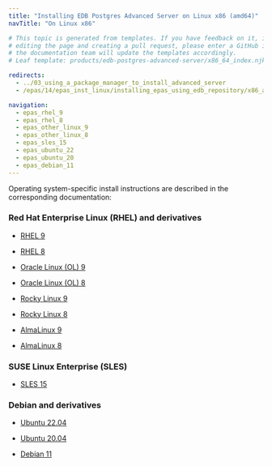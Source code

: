 ```yaml
---
title: "Installing EDB Postgres Advanced Server on Linux x86 (amd64)"
navTitle: "On Linux x86"

# This topic is generated from templates. If you have feedback on it, instead of
# editing the page and creating a pull request, please enter a GitHub issue and
# the documentation team will update the templates accordingly.
# Leaf template: products/edb-postgres-advanced-server/x86_64_index.njk

redirects:
  - ../03_using_a_package_manager_to_install_advanced_server
  - /epas/14/epas_inst_linux/installing_epas_using_edb_repository/x86_amd64/

navigation:
  - epas_rhel_9
  - epas_rhel_8
  - epas_other_linux_9
  - epas_other_linux_8
  - epas_sles_15
  - epas_ubuntu_22
  - epas_ubuntu_20
  - epas_debian_11
---
```


Operating system-specific install instructions are described in the corresponding documentation:

### Red Hat Enterprise Linux (RHEL) and derivatives

- [RHEL 9](epas_rhel_9)

- [RHEL 8](epas_rhel_8)

- [Oracle Linux (OL) 9](epas_rhel_9)

- [Oracle Linux (OL) 8](epas_rhel_8)

- [Rocky Linux 9](epas_other_linux_9)

- [Rocky Linux 8](epas_other_linux_8)

- [AlmaLinux 9](epas_other_linux_9)

- [AlmaLinux 8](epas_other_linux_8)

### SUSE Linux Enterprise (SLES)

- [SLES 15](epas_sles_15)

### Debian and derivatives

- [Ubuntu 22.04](epas_ubuntu_22)

- [Ubuntu 20.04](epas_ubuntu_20)

- [Debian 11](epas_debian_11)
